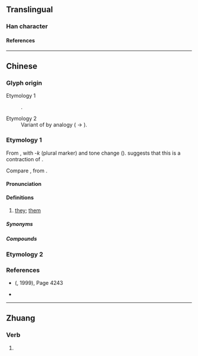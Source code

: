 {{also|𠊬}}
{{character info}}
==Translingual==

===Han character===
{{Han char|rn=9|rad=人|as=07|sn=9|four=27220|canj=OGIL|ids=⿰亻却}}

====References====
{{Han ref|kx=0106.041|hdz=10156.141|uh=3462}}

----

==Chinese==

===Glyph origin===
; Etymology 1
: {{Han compound|人|alt1=亻|却|ls=psc|c1=s|c2=p|t1=man; person|no_och2=1}}.
; Etymology 2
: Variant of {{zh-l|*𠊬}} by analogy ({{zh-l|*卻}} → {{zh-l|*却}}).

===Etymology 1===
{{zh-forms|alt=却,𠳞,屐}}
From {{zh-l|*佢|he; she; it}}, with -''k'' (plural marker) and tone change ({{zh-ref|Gan, 1997}}). {{zh-ref|Zhang (1997)}} suggests that this is a contraction of {{lang|zh|佢個}}.

Compare {{zh-l|*偌|you (plural)}}, from {{zh-l|*你|you (singular)}}.

====Pronunciation====
{{zh-pron
|c-t=kiak4
|cat=pron
}}

====Definitions====
{{zh-hanzi}}

# {{lb|zh|dialectal Cantonese|including|Siyi|Yangjiang}} [[they]]; [[them]]
#: {{zh-x|㑢個|[[their]]|C-T|tr=kiak4 goi1}}
#: {{zh-x|㑢 去 誒 囉。|'''They''' have gone.|C-T|tr='''kiak4''' hui1 e1 lo1.|ref={{RQ:A Study on Auxiliary Word in Taishan Dialect|7}}}}

=====Synonyms=====
{{zh-dial|他們}}

=====Compounds=====
{{zh-der|㑢個}}

===Etymology 2===
{{zh-see|𠊬|v}} <!-- Note: Not the simplified form of 𠊬 - 㑢/𠊬 not found in https://zh.wikisource.org/wiki/通用規范漢字表 -->

===References===
* {{lang|zh|《漢語方言大詞典》}} ({{lang|zh|中華書局}}, 1999), Page 4243 <!-- Note: Not the same as 《現代漢語方言大詞典》 (江蘇教育出版社, 2002) -->
* {{R:twedu|C00225-005}}

----

==Zhuang==

===Verb===
{{za-head|verb}}

# {{za-sawndip form of|gyoz||to [[beg]]}}